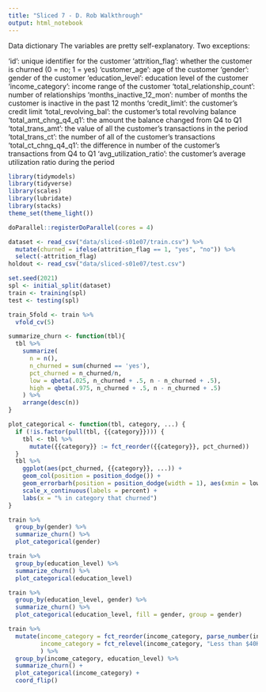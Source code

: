 ```yaml
---
title: "Sliced 7 - D. Rob Walkthrough"
output: html_notebook
---
```


Data dictionary
The variables are pretty self-explanatory. Two exceptions:

'id': unique identifier for the customer
'attrition_flag': whether the customer is churned (0 = no; 1 = yes)
'customer_age': age of the customer
'gender': gender of the customer
'education_level': education level of the customer
'income_category': income range of the customer
'total_relationship_count': number of relationships
'months_inactive_12_mon': number of months the customer is inactive in the past 12 months
'credit_limit': the customer's credit limit
'total_revolving_bal': the customer's total revolving balance
'total_amt_chng_q4_q1': the amount the balance changed from Q4 to Q1
'total_trans_amt': the value of all the customer's transactions in the period
'total_trans_ct': the number of all of the customer's transactions
'total_ct_chng_q4_q1': the difference in number of the customer's transactions from Q4 to Q1
'avg_utilization_ratio': the customer's average utilization ratio during the period

```r
library(tidymodels)
library(tidyverse)
library(scales)
library(lubridate)
library(stacks)
theme_set(theme_light())

doParallel::registerDoParallel(cores = 4)
```

```r
dataset <- read_csv("data/sliced-s01e07/train.csv") %>% 
  mutate(churned = ifelse(attrition_flag == 1, "yes", "no")) %>% 
  select(-attrition_flag)
holdout <- read_csv("data/sliced-s01e07/test.csv")

set.seed(2021)
spl <- initial_split(dataset)
train <- training(spl)
test <- testing(spl)

train_5fold <- train %>% 
  vfold_cv(5)
```

```r
summarize_churn <- function(tbl){
  tbl %>% 
    summarize(
      n = n(),
      n_churned = sum(churned == 'yes'),
      pct_churned = n_churned/n,
      low = qbeta(.025, n_churned + .5, n - n_churned + .5),
      high = qbeta(.975, n_churned + .5, n - n_churned + .5)
    ) %>% 
    arrange(desc(n))
}

plot_categorical <- function(tbl, category, ...) {
  if (!is.factor(pull(tbl, {{category}}))) {
    tbl <- tbl %>% 
      mutate({{category}} := fct_reorder({{category}}, pct_churned))
  }
  tbl %>% 
    ggplot(aes(pct_churned, {{category}}, ...)) +
    geom_col(position = position_dodge()) +
    geom_errorbarh(position = position_dodge(width = 1), aes(xmin = low, xmax = high), height = .2) +
    scale_x_continuous(labels = percent) +
    labs(x = "% in category that churned")
}

train %>% 
  group_by(gender) %>% 
  summarize_churn() %>% 
  plot_categorical(gender)

train %>% 
  group_by(education_level) %>% 
  summarize_churn() %>% 
  plot_categorical(education_level)

train %>% 
  group_by(education_level, gender) %>% 
  summarize_churn() %>% 
  plot_categorical(education_level, fill = gender, group = gender)

train %>% 
  mutate(income_category = fct_reorder(income_category, parse_number(income_category)),
         income_category = fct_relevel(income_category, "Less than $40K")
         ) %>% 
  group_by(income_category, education_level) %>% 
  summarize_churn() +
  plot_categorical(income_category) +
  coord_flip()
 ```


